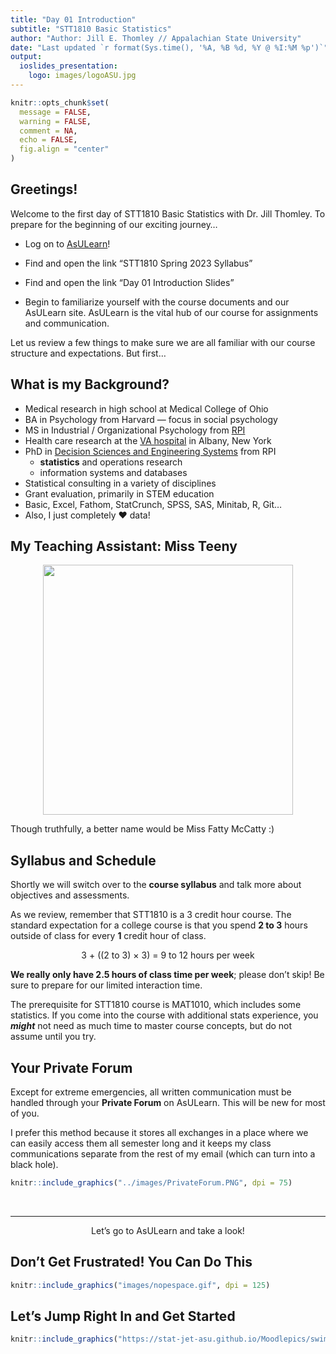 ```yaml
---
title: "Day 01 Introduction"
subtitle: "STT1810 Basic Statistics"
author: "Author: Jill E. Thomley // Appalachian State University"
date: "Last updated `r format(Sys.time(), '%A, %B %d, %Y @ %I:%M %p')`"
output: 
  ioslides_presentation:
    logo: images/logoASU.jpg
---
```


```r
knitr::opts_chunk$set(
  message = FALSE,
  warning = FALSE,
  comment = NA,
  echo = FALSE,
  fig.align = "center"
)
```

## Greetings!

Welcome to the first day of STT1810 Basic Statistics with Dr. Jill Thomley. To prepare for the beginning of our exciting journey...

* Log on to [AsULearn](https://asulearn.appstate.edu/)!

* Find and open the link "STT1810 Spring 2023 Syllabus"

* Find and open the link "Day 01 Introduction Slides"

* Begin to familiarize yourself with the course documents and our AsULearn site. AsULearn is the vital hub of our course for assignments and communication.

Let us review a few things to make sure we are all familiar with our course structure and expectations. But first...


## What is my Background?

* Medical research in high school at Medical College of Ohio
* BA in Psychology from Harvard --- focus in social psychology
* MS in Industrial / Organizational Psychology from [RPI](https://www.rpi.edu/)
* Health care research at the [VA hospital](https://www.va.gov/directory/guide/facility.asp?id=1) in Albany, New York
* PhD in [Decision Sciences and Engineering Systems](https://ise.rpi.edu/programs/phd-decision-sciences-and-engineering-systems) from RPI
    * **statistics** and operations research
    * information systems and databases
* Statistical consulting in a variety of disciplines
* Grant evaluation, primarily in STEM education
* Basic, Excel, Fathom, StatCrunch, SPSS, SAS, Minitab, R, Git...
* Also, I just completely &hearts; data!


## My Teaching Assistant: Miss Teeny

<p style="text-align: center;"><img src = "../images/missteeny.jpg" height=400;></p>

<p>Though truthfully, a better name would be Miss Fatty McCatty :)</p>


## Syllabus and Schedule

Shortly we will switch over to the **course syllabus** and talk more about objectives and assessments.

As we review, remember that STT1810 is a 3 credit hour course. The standard expectation for a college course is that you spend **2 to 3** hours outside of class for every **1** credit hour of class.

<p style="text-align: center;">3 + ((2 to 3) &times; 3) = 9 to 12 hours per week</p>

**We really only have 2.5 hours of class time per week**; please don't skip! Be sure to prepare for our limited interaction time.

The prerequisite for STT1810 course is MAT1010, which includes some statistics. If you come into the course with additional stats experience, you ***might*** not need as much time to master course concepts, but do not assume until you try. 


## Your Private Forum

Except for extreme emergencies, all written communication must be handled through your **Private Forum** on AsULearn. This will be new for most of you. 

I prefer this method because it stores all exchanges in a place where we can easily access them all semester long and it keeps my class communications separate from the rest of my email (which can turn into a black hole).

```r
knitr::include_graphics("../images/PrivateForum.PNG", dpi = 75)
```

<p>&nbsp;</p>

<hr>

<p style = "text-align: center;">Let's go to AsULearn and take a look!</p>


## Don't Get Frustrated! You Can Do This

```r
knitr::include_graphics("images/nopespace.gif", dpi = 125)
```


## Let's Jump Right In and Get Started

```r
knitr::include_graphics("https://stat-jet-asu.github.io/Moodlepics/swimmingindata.jpg")
```

